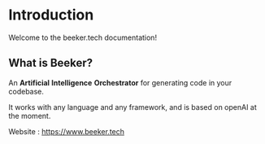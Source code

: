 # Introduction

Welcome to the beeker.tech documentation!

## What is Beeker?

An **Artificial** **Intelligence** **Orchestrator** for generating code in your codebase.

It works with any language and any framework, and is based on openAI at the moment.

Website : https://www.beeker.tech
